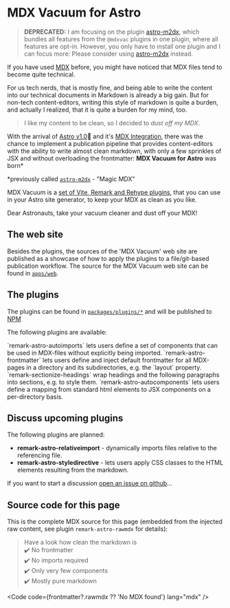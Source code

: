# MDX Vacuum for Astro

> **DEPRECATED:** I am focusing on the plugin [astro-m2dx](https://www.npmjs.com/package/astro-m2dx), which bundles all features from the `@mdxvac` plugins in one plugin, where all features are opt-in. However, you only have to install one plugin and I can focus more: Please consider using [astro-m2dx](https://www.npmjs.com/package/astro-m2dx) instead.

If you have used [MDX](https://mdxjs.com) before, you might have noticed that MDX files tend to become quite technical.

For us tech nerds, that is mostly fine, and being able to write the content into our technical documents in Markdown is already a big gain. But for non-tech content-editors, writing this style of markdown is quite a burden, and actually I realized, that it is quite a burden for my mind, too.

> I like my content to be clean, so I decided to _dust off my MDX_.

With the arrival of [Astro v1.0](https://astro.build)🚀 and it's [MDX Integration](https://docs.astro.build/en/guides/integrations-guide/mdx/), there was the chance to implement a publication pipeline that provides content-editors with the ability to write almost clean markdown, with only a few sprinkles of JSX and without overloading the frontmatter: **MDX Vacuum for Astro** was born\*

\*previously called [`astro-m2dx`](https://astro-m2dx.netlify.app) - "Magic MDX"

MDX Vacuum is a [set of Vite, Remark and Rehype plugins](#the-plugins), that you can use in your Astro site generator, to keep your MDX as clean as you like.

<Claim>Dear Astronauts, take your vacuum cleaner and dust off your MDX!</Claim>

## The web site

Besides the plugins, the sources of the 'MDX Vacuum' web site are published as a showcase of how to apply the plugins to a file/git-based publication workflow. The source for the MDX Vacuum web site can be found in [`apps/web`](https://github.com/mdxvac/mdxvac/tree/main/apps/web).

## The plugins

The plugins can be found in [`packages/plugins/*`](https://github.com/mdxvac/mdxvac/tree/main/packages/plugins) and will be published to [NPM](https://www.npmjs.com/org/mdxvac)

The following plugins are available:

<Wrap>
  <Card href="/plugins/remark-astro-autoimports">
    `remark-astro-autoimports` lets users define a set of components that can be used in MDX-files
    without explicitly being imported.
  </Card>
  <Card href="/plugins/remark-astro-frontmatter">
    `remark-astro-frontmatter` lets users define and inject default frontmatter for all MDX-pages in
    a directory and its subdirectories, e.g. the `layout` property.
  </Card>
  <Card href="/plugins/remark-sectionize-headings">
    `remark-sectionize-headings` wrap headings and the following paragraphs into sections, e.g. to
    style them.
  </Card>
  <Card href="/plugins/remark-astro-autocomponents">
    `remark-astro-autocomponents` lets users define a mapping from standard html elements to JSX
    components on a per-directory basis.
  </Card>
</Wrap>

## Discuss upcoming plugins

The following plugins are planned:

- **remark-astro-relativeimport** - dynamically imports files relative to the referencing file.
- **remark-astro-styledirective** - lets users apply CSS classes to the HTML elements resulting from the markdown.

If you want to start a discussion [open an issue on github](https://github.com/mdxvac/mdxvac/issues/new/choose)...

## Source code for this page

This is the complete MDX source for this page (embedded from the injected raw content, see plugin `remark-astro-rawmdx` for details):

> Have a look how clean the markdown is  
> ✔️ No frontmatter  
> ✔️ No imports required  
> ✔️ Only very few components  
> ✔️ Mostly pure markdown

<Code code={frontmatter?.rawmdx ?? 'No MDX found'} lang="mdx" />
